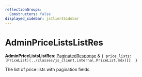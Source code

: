 ```yaml
---
reflectionGroups:
  Constructors: false
displayed_sidebar: jsClientSidebar
---
```



# AdminPriceListsListRes

 **AdminPriceListsListRes**: [PaginatedResponse](../interfaces/js_client.internal.PaginatedResponse.mdx) & ``{ price_lists: [PriceList](../classes/js_client.internal.PriceList.mdx)[]  }``

The list of price lists with pagination fields.
